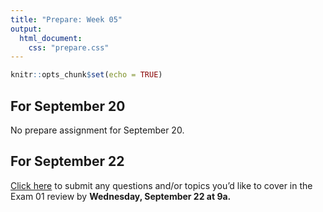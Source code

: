 ```yaml
---
title: "Prepare: Week 05"
output: 
  html_document:
    css: "prepare.css"
---
```


```r
knitr::opts_chunk$set(echo = TRUE)
```


## For September 20

<!--**Note:** All required prepare activities are due **<u>by the beginning of class (3:30p)</u>** on the specified date.-->

No prepare assignment for September 20. 

## For September 22

[Click here](https://forms.gle/4bJbKSUWtNn8E18t8) to submit any questions and/or topics you'd like to cover in the Exam 01 review by **Wednesday, September 22 at 9a.**



